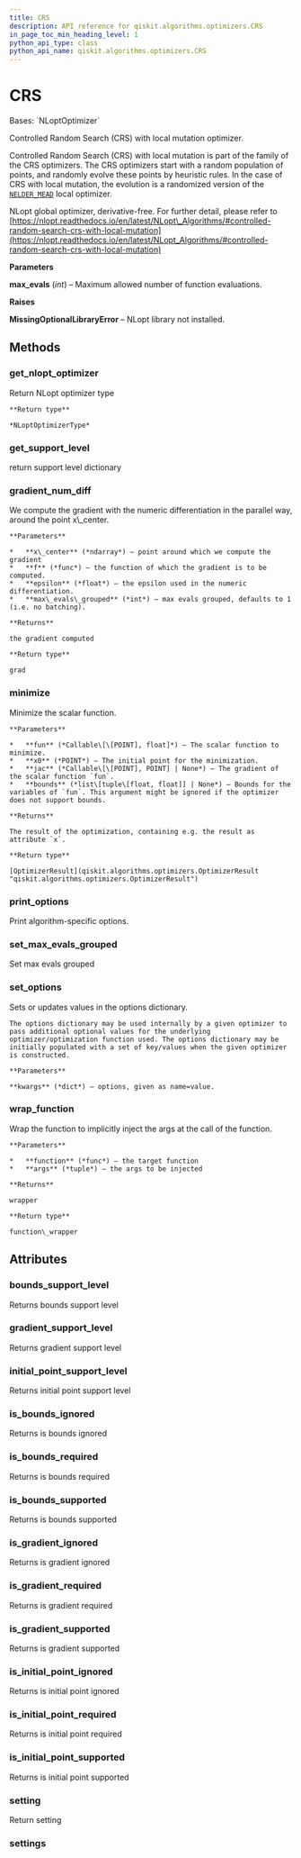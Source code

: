 ```yaml
---
title: CRS
description: API reference for qiskit.algorithms.optimizers.CRS
in_page_toc_min_heading_level: 1
python_api_type: class
python_api_name: qiskit.algorithms.optimizers.CRS
---
```


# CRS

<Class id="qiskit.algorithms.optimizers.CRS" isDedicatedPage={true} github="https://github.com/qiskit/qiskit/tree/stable/0.24/qiskit/algorithms/optimizers/nlopts/crs.py" signature="CRS(max_evals=1000)" modifiers="class">
  Bases: `NLoptOptimizer`

  Controlled Random Search (CRS) with local mutation optimizer.

  Controlled Random Search (CRS) with local mutation is part of the family of the CRS optimizers. The CRS optimizers start with a random population of points, and randomly evolve these points by heuristic rules. In the case of CRS with local mutation, the evolution is a randomized version of the [`NELDER_MEAD`](qiskit.algorithms.optimizers.NELDER_MEAD "qiskit.algorithms.optimizers.NELDER_MEAD") local optimizer.

  NLopt global optimizer, derivative-free. For further detail, please refer to [https://nlopt.readthedocs.io/en/latest/NLopt\_Algorithms/#controlled-random-search-crs-with-local-mutation](https://nlopt.readthedocs.io/en/latest/NLopt_Algorithms/#controlled-random-search-crs-with-local-mutation)

  **Parameters**

  **max\_evals** (*int*) – Maximum allowed number of function evaluations.

  **Raises**

  **MissingOptionalLibraryError** – NLopt library not installed.

  ## Methods

  <span id="qiskit-algorithms-optimizers-crs-get-nlopt-optimizer" />

  ### get\_nlopt\_optimizer

  <Function id="qiskit.algorithms.optimizers.CRS.get_nlopt_optimizer" signature="CRS.get_nlopt_optimizer()">
    Return NLopt optimizer type

    **Return type**

    *NLoptOptimizerType*
  </Function>

  <span id="qiskit-algorithms-optimizers-crs-get-support-level" />

  ### get\_support\_level

  <Function id="qiskit.algorithms.optimizers.CRS.get_support_level" signature="CRS.get_support_level()">
    return support level dictionary
  </Function>

  <span id="qiskit-algorithms-optimizers-crs-gradient-num-diff" />

  ### gradient\_num\_diff

  <Function id="qiskit.algorithms.optimizers.CRS.gradient_num_diff" signature="CRS.gradient_num_diff(x_center, f, epsilon, max_evals_grouped=None)" modifiers="static">
    We compute the gradient with the numeric differentiation in the parallel way, around the point x\_center.

    **Parameters**

    *   **x\_center** (*ndarray*) – point around which we compute the gradient
    *   **f** (*func*) – the function of which the gradient is to be computed.
    *   **epsilon** (*float*) – the epsilon used in the numeric differentiation.
    *   **max\_evals\_grouped** (*int*) – max evals grouped, defaults to 1 (i.e. no batching).

    **Returns**

    the gradient computed

    **Return type**

    grad
  </Function>

  <span id="qiskit-algorithms-optimizers-crs-minimize" />

  ### minimize

  <Function id="qiskit.algorithms.optimizers.CRS.minimize" signature="CRS.minimize(fun, x0, jac=None, bounds=None)">
    Minimize the scalar function.

    **Parameters**

    *   **fun** (*Callable\[\[POINT], float]*) – The scalar function to minimize.
    *   **x0** (*POINT*) – The initial point for the minimization.
    *   **jac** (*Callable\[\[POINT], POINT] | None*) – The gradient of the scalar function `fun`.
    *   **bounds** (*list\[tuple\[float, float]] | None*) – Bounds for the variables of `fun`. This argument might be ignored if the optimizer does not support bounds.

    **Returns**

    The result of the optimization, containing e.g. the result as attribute `x`.

    **Return type**

    [OptimizerResult](qiskit.algorithms.optimizers.OptimizerResult "qiskit.algorithms.optimizers.OptimizerResult")
  </Function>

  <span id="qiskit-algorithms-optimizers-crs-print-options" />

  ### print\_options

  <Function id="qiskit.algorithms.optimizers.CRS.print_options" signature="CRS.print_options()">
    Print algorithm-specific options.
  </Function>

  <span id="qiskit-algorithms-optimizers-crs-set-max-evals-grouped" />

  ### set\_max\_evals\_grouped

  <Function id="qiskit.algorithms.optimizers.CRS.set_max_evals_grouped" signature="CRS.set_max_evals_grouped(limit)">
    Set max evals grouped
  </Function>

  <span id="qiskit-algorithms-optimizers-crs-set-options" />

  ### set\_options

  <Function id="qiskit.algorithms.optimizers.CRS.set_options" signature="CRS.set_options(**kwargs)">
    Sets or updates values in the options dictionary.

    The options dictionary may be used internally by a given optimizer to pass additional optional values for the underlying optimizer/optimization function used. The options dictionary may be initially populated with a set of key/values when the given optimizer is constructed.

    **Parameters**

    **kwargs** (*dict*) – options, given as name=value.
  </Function>

  <span id="qiskit-algorithms-optimizers-crs-wrap-function" />

  ### wrap\_function

  <Function id="qiskit.algorithms.optimizers.CRS.wrap_function" signature="CRS.wrap_function(function, args)" modifiers="static">
    Wrap the function to implicitly inject the args at the call of the function.

    **Parameters**

    *   **function** (*func*) – the target function
    *   **args** (*tuple*) – the args to be injected

    **Returns**

    wrapper

    **Return type**

    function\_wrapper
  </Function>

  ## Attributes

  ### bounds\_support\_level

  <Attribute id="qiskit.algorithms.optimizers.CRS.bounds_support_level">
    Returns bounds support level
  </Attribute>

  ### gradient\_support\_level

  <Attribute id="qiskit.algorithms.optimizers.CRS.gradient_support_level">
    Returns gradient support level
  </Attribute>

  ### initial\_point\_support\_level

  <Attribute id="qiskit.algorithms.optimizers.CRS.initial_point_support_level">
    Returns initial point support level
  </Attribute>

  ### is\_bounds\_ignored

  <Attribute id="qiskit.algorithms.optimizers.CRS.is_bounds_ignored">
    Returns is bounds ignored
  </Attribute>

  ### is\_bounds\_required

  <Attribute id="qiskit.algorithms.optimizers.CRS.is_bounds_required">
    Returns is bounds required
  </Attribute>

  ### is\_bounds\_supported

  <Attribute id="qiskit.algorithms.optimizers.CRS.is_bounds_supported">
    Returns is bounds supported
  </Attribute>

  ### is\_gradient\_ignored

  <Attribute id="qiskit.algorithms.optimizers.CRS.is_gradient_ignored">
    Returns is gradient ignored
  </Attribute>

  ### is\_gradient\_required

  <Attribute id="qiskit.algorithms.optimizers.CRS.is_gradient_required">
    Returns is gradient required
  </Attribute>

  ### is\_gradient\_supported

  <Attribute id="qiskit.algorithms.optimizers.CRS.is_gradient_supported">
    Returns is gradient supported
  </Attribute>

  ### is\_initial\_point\_ignored

  <Attribute id="qiskit.algorithms.optimizers.CRS.is_initial_point_ignored">
    Returns is initial point ignored
  </Attribute>

  ### is\_initial\_point\_required

  <Attribute id="qiskit.algorithms.optimizers.CRS.is_initial_point_required">
    Returns is initial point required
  </Attribute>

  ### is\_initial\_point\_supported

  <Attribute id="qiskit.algorithms.optimizers.CRS.is_initial_point_supported">
    Returns is initial point supported
  </Attribute>

  ### setting

  <Attribute id="qiskit.algorithms.optimizers.CRS.setting">
    Return setting
  </Attribute>

  ### settings

  <Attribute id="qiskit.algorithms.optimizers.CRS.settings" />
</Class>

